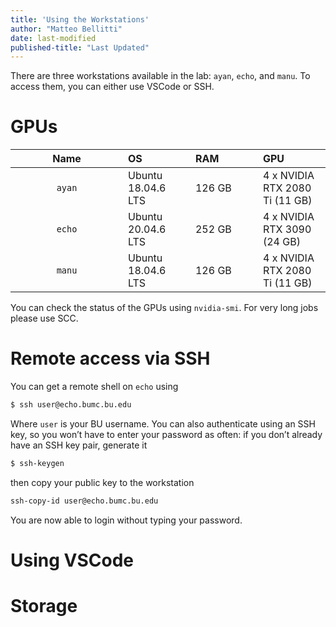 ```yaml
---
title: 'Using the Workstations'
author: "Matteo Bellitti"
date: last-modified
published-title: "Last Updated"
---
```

There are three workstations available in the lab: `ayan`, `echo`, and `manu`. To access them, you can either use VSCode or SSH.

# GPUs

| Name | OS | RAM | GPU |
| :---: | :-- | :-- | :-- |
| `ayan` | Ubuntu 18.04.6 LTS | 126 GB | 4 x NVIDIA RTX 2080 Ti (11 GB) |
| `echo` | Ubuntu 20.04.6 LTS | 252 GB | 4 x NVIDIA RTX 3090 (24 GB) |
| `manu` | Ubuntu 18.04.6 LTS | 126 GB | 4 x NVIDIA RTX 2080 Ti (11 GB) |

You can check the status of the GPUs using `nvidia-smi`. For very long jobs please use SCC.

# Remote access via SSH
You can get a remote shell on `echo`  using

```bash
$ ssh user@echo.bumc.bu.edu
```

Where `user` is your BU username. You can also authenticate using an SSH key, so you won't have to enter your password as often: if you don't already have an SSH key pair, generate it 
```bash
$ ssh-keygen
```
then copy your public key to the workstation
```bash
ssh-copy-id user@echo.bumc.bu.edu
```

You are now able to login without typing your password.


# Using VSCode


# Storage